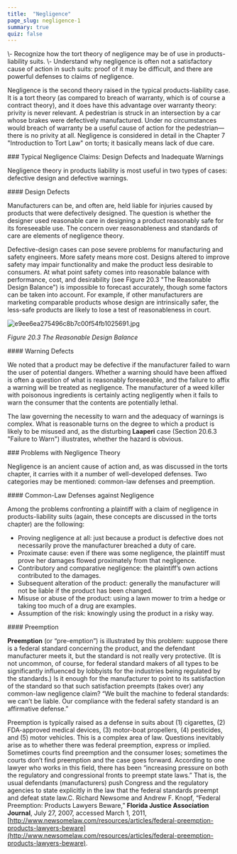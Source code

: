 ```yaml
---
title:  "Negligence"
page_slug: negligence-1
summary: true
quiz: false
---
```

<div className="content-chunk" data-subsection-id = "Learning-Objectives-20pt">
<Info title="LEARNING OBJECTIVES">\- Recognize how the tort theory of negligence may be of use in products-liability suits.  
\- Understand why negligence is often not a satisfactory cause of action in such suits: proof of it may be difficult, and there are powerful defenses to claims of negligence.</Info>

Negligence is the second theory raised in the typical products-liability case. It is a tort theory (as compared to breach of warranty, which is of course a contract theory), and it does have this advantage over warranty theory: privity is never relevant. A pedestrian is struck in an intersection by a car whose brakes were defectively manufactured. Under no circumstances would breach of warranty be a useful cause of action for the pedestrian—there is no privity at all. Negligence is considered in detail in the Chapter 7 "Introduction to Tort Law" on torts; it basically means lack of due care.
</div>
<div className="content-chunk" data-subsection-id = "Typical-Negligence-Claims:-Design-Defects-and-Inadequate-Warnings-229t">
### Typical Negligence Claims: Design Defects and Inadequate Warnings

Negligence theory in products liability is most useful in two types of cases: defective design and defective warnings.
</div>
<div className="content-chunk" data-subsection-id = "Design-Defects-263t">
#### Design Defects

Manufacturers can be, and often are, held liable for injuries caused by products that were defectively designed. The question is whether the designer used reasonable care in designing a product reasonably safe for its foreseeable use. The concern over reasonableness and standards of care are elements of negligence theory.

Defective-design cases can pose severe problems for manufacturing and safety engineers. More safety means more cost. Designs altered to improve safety may impair functionality and make the product less desirable to consumers. At what point safety comes into reasonable balance with performance, cost, and desirability (see Figure 20.3 "The Reasonable Design Balance") is impossible to forecast accurately, though some factors can be taken into account. For example, if other manufacturers are marketing comparable products whose design are intrinsically safer, the less-safe products are likely to lose a test of reasonableness in court.

![e9ee6ea275496c8b7c00f54fb1025691.jpg](https://nbjrajrmujlgxmcvqsge.supabase.co/storage/v1/object/public/strapi/files/e9ee6ea275496c8b7c00f54fb1025691.jpg-bc36b8575448ae10d262f50af39bca62.jpg)

_Figure 20.3 The Reasonable Design Balance_
</div>
<div className="content-chunk" data-subsection-id = "Warning-Defects-230t">
#### Warning Defects

We noted that a product may be defective if the manufacturer failed to warn the user of potential dangers. Whether a warning should have been affixed is often a question of what is reasonably foreseeable, and the failure to affix a warning will be treated as negligence. The manufacturer of a weed killer with poisonous ingredients is certainly acting negligently when it fails to warn the consumer that the contents are potentially lethal.

The law governing the necessity to warn and the adequacy of warnings is complex. What is reasonable turns on the degree to which a product is likely to be misused and, as the disturbing __Laaperi__ case (Section 20.6.3 "Failure to Warn") illustrates, whether the hazard is obvious.
</div>
<div className="content-chunk" data-subsection-id = "Problems-with-Negligence-Theory-231t">
### Problems with Negligence Theory

Negligence is an ancient cause of action and, as was discussed in the torts chapter, it carries with it a number of well-developed defenses. Two categories may be mentioned: common-law defenses and preemption.
</div>
<div className="content-chunk" data-subsection-id = "Common-Law-Defenses-against-Negligence-264t">
#### Common-Law Defenses against Negligence

Among the problems confronting a plaintiff with a claim of negligence in products-liability suits (again, these concepts are discussed in the torts chapter) are the following:

* Proving negligence at all: just because a product is defective does not necessarily prove the manufacturer breached a duty of care.
* Proximate cause: even if there was some negligence, the plaintiff must prove her damages flowed proximately from that negligence.
* Contributory and comparative negligence: the plaintiff’s own actions contributed to the damages.
* Subsequent alteration of the product: generally the manufacturer will not be liable if the product has been changed.
* Misuse or abuse of the product: using a lawn mower to trim a hedge or taking too much of a drug are examples.
* Assumption of the risk: knowingly using the product in a risky way.
</div>
<div className="content-chunk" data-subsection-id = "Preemption-265t">
#### Preemption

**Preemption** (or “pre-emption”) is illustrated by this problem: suppose there is a federal standard concerning the product, and the defendant manufacturer meets it, but the standard is not really very protective. (It is not uncommon, of course, for federal standard makers of all types to be significantly influenced by lobbyists for the industries being regulated by the standards.) Is it enough for the manufacturer to point to its satisfaction of the standard so that such satisfaction preempts (takes over) any common-law negligence claim? “We built the machine to federal standards: we can’t be liable. Our compliance with the federal safety standard is an affirmative defense.”

Preemption is typically raised as a defense in suits about (1) cigarettes, (2) FDA-approved medical devices, (3) motor-boat propellers, (4) pesticides, and (5) motor vehicles. This is a complex area of law. Questions inevitably arise as to whether there was federal preemption, express or implied. Sometimes courts find preemption and the consumer loses; sometimes the courts don’t find preemption and the case goes forward. According to one lawyer who works in this field, there has been “increasing pressure on both the regulatory and congressional fronts to preempt state laws.” That is, the usual defendants (manufacturers) push Congress and the regulatory agencies to state explicitly in the law that the federal standards preempt and defeat state law.C. Richard Newsome and Andrew F. Knopf, “Federal Preemption: Products Lawyers Beware,” __Florida Justice Association Journal__, July 27, 2007, accessed March 1, 2011, [http://www.newsomelaw.com/resources/articles/federal-preemption-products-lawyers-beware](http://www.newsomelaw.com/resources/articles/federal-preemption-products-lawyers-beware).
</div>
